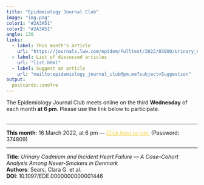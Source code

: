 ```yaml
---
title: "Epidemiology Journal Club"
image: "img.png"
color1: "#2A3A51"
color2: "#2A3A51"
angle: 130
links:
  - label: This month's article
    url: "https://journals.lww.com/epidem/Fulltext/2022/03000/Urinary_Cadmium_and_Incident_Heart_Failure__A.5.aspx"
  - label: List of discussed articles
    url: "list.html"
  - label: Suggest an article
    url: "mailto:epidemiology_journal_club@pm.me?subject=Suggestion"
output:
  postcards::onofre
---
```


The Epidemiology Journal Club meets online on the third **Wednesday** of each month **at 6 pm**.
Please use the link below to participate.
<br></br>
<hr color= "#f7dc6f">
**This month**: 16 March 2022, at 6 pm &mdash; <a href="https://bbb.rlp.net/b/heu-dmu-yno-4v0" style="color: #F4D03F">Click here to join.</a> (Password: 374809)
<hr color= "#f7dc6f">
**Title**:  _Urinary Cadmium and Incident Heart Failure &mdash; A Case–Cohort Analysis Among Never-Smokers in Denmark_   
**Authors**: Sears, Clara G. et al.  
**DOI**: 10.1097/EDE.0000000000001446
